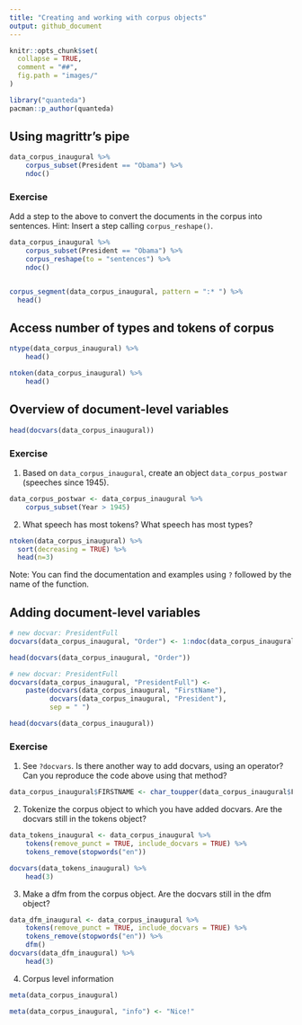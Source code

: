 ```yaml
---
title: "Creating and working with corpus objects"
output: github_document
---
```


```r
knitr::opts_chunk$set(
  collapse = TRUE,
  comment = "##",
  fig.path = "images/"
)
```

```r
library("quanteda")
pacman::p_author(quanteda)
```

## Using **magrittr**'s pipe

```r
data_corpus_inaugural %>% 
    corpus_subset(President == "Obama") %>% 
    ndoc()
```

### Exercise

Add a step to the above to convert the documents in the corpus into sentences.  Hint: Insert a step calling `corpus_reshape()`.

```r
data_corpus_inaugural %>% 
    corpus_subset(President == "Obama") %>% 
    corpus_reshape(to = "sentences") %>%
    ndoc()


corpus_segment(data_corpus_inaugural, pattern = ":* ") %>%
  head()
```

## Access number of types and tokens of corpus

```r
ntype(data_corpus_inaugural) %>% 
    head()

ntoken(data_corpus_inaugural) %>% 
    head()
```



## Overview of document-level variables

```r
head(docvars(data_corpus_inaugural))
```

### Exercise

1. Based on `data_corpus_inaugural`, create an object `data_corpus_postwar` (speeches since 1945).

```r
data_corpus_postwar <- data_corpus_inaugural %>% 
    corpus_subset(Year > 1945)

```

2. What speech has most tokens? What speech has most types?

```r
ntoken(data_corpus_inaugural) %>%
  sort(decreasing = TRUE) %>%
  head(n=3)
```

Note: You can find the documentation and examples using `?` followed by the name of the function.


## Adding document-level variables

```r
# new docvar: PresidentFull
docvars(data_corpus_inaugural, "Order") <- 1:ndoc(data_corpus_inaugural)

head(docvars(data_corpus_inaugural, "Order"))

# new docvar: PresidentFull
docvars(data_corpus_inaugural, "PresidentFull") <- 
    paste(docvars(data_corpus_inaugural, "FirstName"),
          docvars(data_corpus_inaugural, "President"),
          sep = " ")

head(docvars(data_corpus_inaugural))
```

### Exercise

1. See `?docvars`.  Is there another way to add docvars, using an operator?  Can you reproduce the code above using that method?

```r
data_corpus_inaugural$FIRSTNAME <- char_toupper(data_corpus_inaugural$FirstName)
```

2. Tokenize the corpus object to which you have added docvars. Are the docvars still in the tokens object?

```r
data_tokens_inaugural <- data_corpus_inaugural %>% 
    tokens(remove_punct = TRUE, include_docvars = TRUE) %>%
    tokens_remove(stopwords("en"))

docvars(data_tokens_inaugural) %>%
    head(3)
```

3. Make a dfm from the corpus object.  Are the docvars still in the dfm object?

```r
data_dfm_inaugural <- data_corpus_inaugural %>% 
    tokens(remove_punct = TRUE, include_docvars = TRUE) %>%
    tokens_remove(stopwords("en")) %>%
    dfm()
docvars(data_dfm_inaugural) %>%
    head(3)

```

4. Corpus level information

```r
meta(data_corpus_inaugural)

meta(data_corpus_inaugural, "info") <- "Nice!"

```

